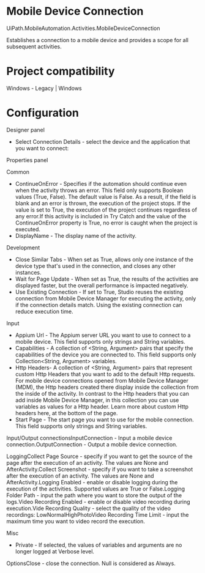 ﻿# Mobile Device Connection

UiPath.MobileAutomation.Activities.MobileDeviceConnection

Establishes a connection to a mobile device and provides a scope for all subsequent
            activities.

# Project compatibility

Windows - Legacy | Windows

# Configuration

Designer panel

* Select Connection Details - select the device and the application that you want to connect:

Properties panel

Common

* ContinueOnError - Specifies if the automation should continue even when the activity throws an error. This field only supports Boolean values (True, False). The default value is False. As a result, if the field is blank and an error is thrown, the execution of the project stops. If the value is set to True, the execution of the project continues regardless of any error.If this activity is included in Try Catch and the value of the ContinueOnError property is True, no error is caught when the project is executed.
* DisplayName - The display name of the activity.

Development

* Close Similar Tabs - When set as True, allows only one instance of the device type that's used in the connection, and closes any other instances.
* Wait for Page Update - When set as True, the results of the activities are displayed faster, but the overall performance is impacted negatively.
* Use Existing Connection - If set to True, Studio reuses the existing connection from Mobile Device Manager for executing the activity, only if the connection details match. Using the existing connection can reduce execution time.

Input

* Appium Url - The Appium server URL you want to use to connect to a mobile device. This field supports only strings and String variables.
* Capabilities - A collection of <String, Argument> pairs that specify the capabilities of the device you are connected to. This field supports only Collection<String, Argument> variables.
* Http Headers- A collection of <String, Argument> pairs that represent custom Http Headers that you want to add to the default Http requests. For mobile device connections opened from Mobile Device Manager (MDM), the Http headers created there display inside the collection from the inside of the activity. In contrast to the Http headers that you can add inside Mobile Device Manager, in this collection you can use variables as values for a Http header. Learn more about custom Http headers here, at the bottom of the page.
* Start Page - The start page you want to use for the mobile connection. This field supports only strings and String variables.

Input/Output connectionsInputConnection -
                        Input a mobile device connection.OutputConnection -
                        Output a mobile device connection.

LoggingCollect Page Source -
                        specify if you want to get the source of the page after the execution of an
                        activity. The values are None and AfterActivity.Collect Screenshot -
                        specify if you want to take a screenshot after the execution of an activity.
                        The values are None and AfterActivity.Logging Enabled -
                        enable or disable logging during the execution of the activities. Supported
                        values are True or False.Logging Folder Path -
                        input the path where you want to store the output of the logs.Video Recording
                            Enabled - enable or disable video recording during execution.Vide Recording Quality
                        - select the quality of the video recordings: LowNormalHighPhotoVideo Recording Time
                            Limit - input the maximum time you want to video record the
                        execution.

Misc

* Private - If selected, the values of variables and arguments are no longer logged at Verbose level.

OptionsClose - close the
                        connection. Null is considered as
                        Always.
